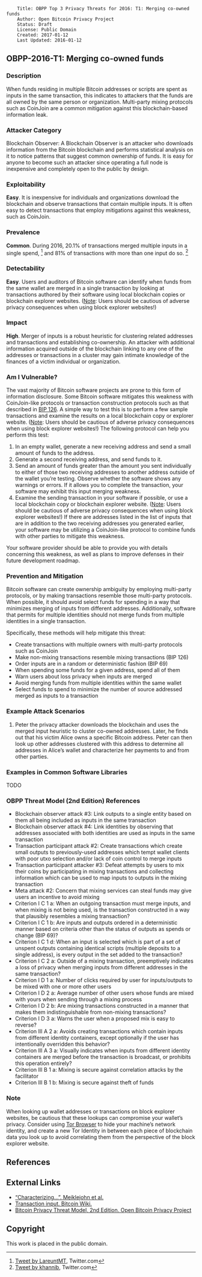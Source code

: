 <pre>
    Title: OBPP Top 3 Privacy Threats for 2016: T1: Merging co-owned funds
    Author: Open Bitcoin Privacy Project
    Status: Draft
    License: Public Domain
    Created: 2017-01-12
    Last Updated: 2016-01-12
</pre>

== OBPP-2016-T1: Merging co-owned funds ==

=== Description ===

When funds residing in multiple Bitcoin addresses or scripts are spent as inputs in the same transaction, this indicates to attackers that the funds are all owned by the same person or organization. Multi-party mixing protocols such as CoinJoin are a common mitigation against this blockchain-based information leak.

=== Attacker Category ===

Blockchain Observer: A Blockchain Observer is an attacker who downloads information from the Bitcoin blockchain and performs statistical analysis on it to notice patterns that suggest common ownership of funds. It is easy for anyone to become such an attacker since operating a full node is inexpensive and completely open to the public by design.

=== Exploitability ===

'''Easy'''. It is inexpensive for individuals and organizations download the blockchain and observe transactions that contain multiple inputs. It is often easy to detect transactions that employ mitigations against this weakness, such as CoinJoin.

=== Prevalence ===

'''Common'''. During 2016, 20.1% of transactions merged multiple inputs in a single spend, <ref>[https://twitter.com/laurentmt/status/818865122244513794 Tweet by LareuntMT], Twitter.com</ref> and 81% of transactions with more than one input do so. <ref>[https://twitter.com/khannib/status/818866696421314560 Tweet by khannib], Twitter.com</ref>

=== Detectability ===

'''Easy'''. Users and auditors of Bitcoin software can identify when funds from the same wallet are merged in a single transaction by looking at transactions authored by their software using local blockchain copies or blockchain explorer websites. ([[Note]]: Users should be cautious of adverse privacy consequences when using block explorer websites!)

=== Impact ===

'''High'''. Merger of inputs is a robust heuristic for clustering related addresses and transactions and establishing co-ownership. An attacker with additional information acquired outside of the blockchain linking to any one of the addresses or transactions in a cluster may gain intimate knowledge of the finances of a victim individual or organization.

=== Am I Vulnerable? ===

The vast majority of Bitcoin software projects are prone to this form of information disclosure. Some Bitcoin software mitigates this weakness with CoinJoin-like protocols or transaction construction protocols such as that described in [https://github.com/bitcoin/bips/blob/master/bip-0126.mediawiki BIP 126]. A simple way to test this is to perform a few sample transactions and examine the results on a local blockchain copy or explorer website. ([[Note]]: Users should be cautious of adverse privacy consequences when using block explorer websites!) The following protocol can help you perform this test:

# In an empty wallet, generate a new receiving address and send a small amount of funds to the address.
# Generate a second receiving address, and send funds to it.
# Send an amount of funds greater than the amount you sent individually to either of those two receiving addresses to another address outside of the wallet you’re testing. Observe whether the software shows any warnings or errors. If it allows you to complete the transaction, your software may exhibit this input merging weakness.
# Examine the sending transaction in your software if possible, or use a local blockchain copy or blockchain explorer website. ([[Note]]: Users should be cautious of adverse privacy consequences when using block explorer websites!) If there are addresses listed in the list of inputs that are in addition to the two receiving addresses you generated earlier, your software may be utilizing a CoinJoin-like protocol to combine funds with other parties to mitigate this weakness.

Your software provider should be able to provide you with details concerning this weakness, as well as plans to improve defenses in their future development roadmap.

=== Prevention and Mitigation ===

Bitcoin software can create ownership ambiguity by employing multi-party protocols, or by making transactions resemble those multi-party protocols. When possible, it should avoid select funds for spending in a way that minimizes merging of inputs from different addresses. Additionally, software that permits for multiple identities should not merge funds from multiple identities in a single transaction.

Specifically, these methods will help mitigate this threat:

* Create transactions with multiple owners with multi-party protocols such as CoinJoin
* Make non-mixing transactions resemble mixing transactions (BIP 126)
* Order inputs are in a random or deterministic fashion (BIP 69)
* When spending some funds for a given address, spend all of them
* Warn users about loss privacy when inputs are merged
* Avoid merging funds from multiple identities within the same wallet
* Select funds to spend to minimize the number of source addressed merged as inputs to a transaction

=== Example Attack Scenarios ===

# Peter the privacy attacker downloads the blockchain and uses the merged input heuristic to cluster co-owned addresses. Later, he finds out that his victim Alice owns a specific Bitcoin address. Peter can then look up other addresses clustered with this address to determine all addresses in Alice’s wallet and characterize her payments to and from other parties.

=== Examples in Common Software Libraries ===

TODO

=== OBPP Threat Model (2nd Edition) References ===

* Blockchain observer attack #3: Link outputs to a single entity based on them all being included as inputs in the same transaction
* Blockchain observer attack #4: Link identities by observing that addresses associated with both identities are used as inputs in the same transaction
* Transaction participant attack #2: Create transactions which create small outputs to previously-used addresses which tempt wallet clients with poor utxo selection and/or lack of coin control to merge inputs
* Transaction participant attacker #3: Defeat attempts by users to mix their coins by participating in mixing transactions and collecting information which can be used to map inputs to outputs in the mixing transaction
* Meta attack #2: Concern that mixing services can steal funds may give users an incentive to avoid mixing
* Criterion I C 1 a: When an outgoing transaction must merge inputs, and when mixing is not being used, is the transaction constructed in a way that plausibly resembles a mixing transaction?
* Criterion I C 1 b: Are inputs and outputs ordered in a deterministic manner based on criteria other than the status of outputs as spends or change (BIP 69)?
* Criterion I C 1 d: When an input is selected which is part of a set of unspent outputs containing identical scripts (multiple deposits to a single address), is every output in the set added to the transaction?
* Criterion I C 2 a: Outside of a mixing transaction, preemptively indicates a loss of privacy when merging inputs from different addresses in the same transaction?
* Criterion I D 1 a: Number of clicks required by user for inputs/outputs to be mixed with one or more other users
* Criterion I D 2 a: Average number of other users whose funds are mixed with yours when sending through a mixing process
* Criterion I D 2 b: Are mixing transactions constructed in a manner that makes them indistinguishable from non-mixing transactions?
* Criterion I D 3 a: Warns the user when a proposed mix is easy to reverse?
* Criterion III A 2 a: Avoids creating transactions which contain inputs from different identity containers, except optionally if the user has intentionally overridden this behavior?
* Criterion III A 3 a: Visually indicates when inputs from different identity containers are merged before the transaction is broadcast, or prohibits this operation entirely?
* Criterion III B 1 a: Mixing is secure against correlation attacks by the facilitator
* Criterion III B 1 b: Mixing is secure against theft of funds

=== Note ===

When looking up wallet addresses or transactions on block explorer websites, be cautious that these lookups can compromise your wallet’s privacy. Consider using [https://www.torproject.org/projects/torbrowser.html Tor Browser] to hide your machine’s network identity, and create a new Tor Identity in between each piece of blockchain data you look up to avoid correlating them from the perspective of the block explorer website.

== References ==

<references />

== External Links ==

* [http://cseweb.ucsd.edu/~smeiklejohn/files/imc13.pdf “Characterizing...”. Meiklejohn et al.]
* [https://en.bitcoin.it/wiki/Transaction#Input Transaction input. Bitcoin Wiki.]
* [https://github.com/OpenBitcoinPrivacyProject/wallet-ratings/blob/master/report-02/ Bitcoin Privacy Threat Model, 2nd Edition. Open Bitcoin Privacy Project]

== Copyright ==

This work is placed in the public domain.
